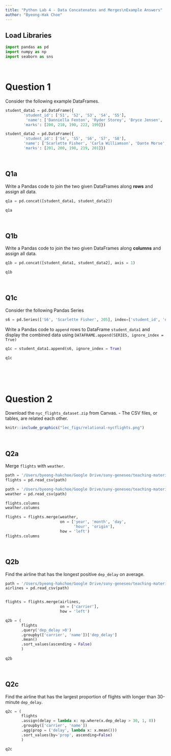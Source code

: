 ```yaml
---
title: "Python Lab 4 - Data Concatenates and Merges\nExample Answers"
author: "Byeong-Hak Choe"
---
```


## Load Libraries

```python
import pandas as pd
import numpy as np
import seaborn as sns
```

<br>

# Question 1


Consider the following example DataFrames.
```python
student_data1 = pd.DataFrame({
        'student_id': ['S1', 'S2', 'S3', 'S4', 'S5'],
         'name': ['Danniella Fenton', 'Ryder Storey', 'Bryce Jensen', 'Ed Bernal', 'Kwame Morin'], 
        'marks': [200, 210, 190, 222, 199]})

student_data2 = pd.DataFrame({
        'student_id': ['S4', 'S5', 'S6', 'S7', 'S8'],
        'name': ['Scarlette Fisher', 'Carla Williamson', 'Dante Morse', 'Kaiser William', 'Madeeha Preston'], 
        'marks': [201, 200, 198, 219, 201]})
```

<br>

## Q1a
Write a Pandas code to join the two given DataFrames along **rows** and assign all data.

```python
q1a = pd.concat([student_data1, student_data2])

q1a
```

<br>


## Q1b
Write a Pandas code to join the two given DataFrames along **columns** and assign all data.


```python
q1b = pd.concat([student_data1, student_data2], axis = 1)

q1b
```

<br>

## Q1c
Consider the following Pandas Series
```python
s6 = pd.Series(['S6', 'Scarlette Fisher', 205], index=['student_id', 'name', 'marks'])

```


Write a Pandas code to `append` rows to DataFrame `student_data1` and display the combined data using
`DATAFRAME.append(SERIES, ignore_index = True)`

```python
q1c = student_data1.append(s6, ignore_index = True)

q1c
```




<br><br><br>

# Question 2

Download the `nyc_flights_dataset.zip` from Canvas.
- The CSV files, or tables, are related each other.

```r
knitr::include_graphics("lec_figs/relational-nycflights.png")
```

<br>

## Q2a

Merge `flights` with `weather`.

```python
path = '/Users/byeong-hakchoe/Google Drive/suny-geneseo/teaching-materials/lecture-data/flights.csv'
flights = pd.read_csv(path)

path = '/Users/byeong-hakchoe/Google Drive/suny-geneseo/teaching-materials/lecture-data/weather.csv'
weather = pd.read_csv(path)

flights.columns
weather.columns

flights = flights.merge(weather,
                        on = ['year', 'month', 'day', 
                              'hour', 'origin'],
                        how = 'left')
flights.columns
```

<br>

## Q2b

Find the airline that has the longest positive `dep_delay` on average.

```python
path = '/Users/byeong-hakchoe/Google Drive/suny-geneseo/teaching-materials/lecture-data/airlines.csv'
airlines = pd.read_csv(path)


flights = flights.merge(airlines,
                        on = ['carrier'],
                        how = 'left')

q2b = (
       flights
       .query('dep_delay >0')
       .groupby(['carrier', 'name'])['dep_delay']
       .mean()
       .sort_values(ascending = False)
       )
       
q2b
```

<br>

## Q2c

Find the airline that has the largest proportion of flights with longer than 30-minute `dep_delay`.

```python

q2c = (
       flights
       .assign(delay = lambda x: np.where(x.dep_delay > 30, 1, 0))
       .groupby(['carrier', 'name'])
       .agg(prop = ('delay', lambda x: x.mean()))
       .sort_values(by='prop', ascending=False)
       )

q2c
```

